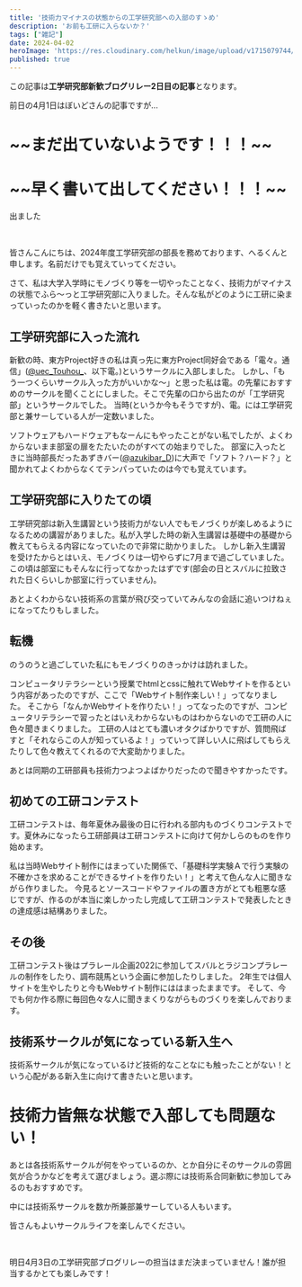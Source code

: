 ```yaml
---
title: '技術力マイナスの状態からの工学研究部への入部のすゝめ'
description: 'お前も工研に入らないか？'
tags: ["雑記"]
date: 2024-04-02
heroImage: 'https://res.cloudinary.com/helkun/image/upload/v1715079744/helkun.dev/blog/koken-shinkan2024/koken-shinkan2024_fbvpjj.jpg'
published: true
---
```


この記事は**工学研究部新歓ブログリレー2日目の記事**となります。

前日の4月1日はぼいどさんの記事ですが...
<h1> ~~まだ出ていないようです！！！~~ </h1>
<h1> ~~早く書いて出してください！！！~~ </h1>

出ました
<UrlCard url="https://zenn.dev/ueckoken/articles/58ee24d76cf8d1" />

<br/>

皆さんこんにちは、2024年度工学研究部の部長を務めております、へるくんと申します。名前だけでも覚えていってください。

さて、私は大学入学時にモノづくり等を一切やったことなく、技術力がマイナスの状態でふら～っと工学研究部に入りました。そんな私がどのように工研に染まっていったのかを軽く書きたいと思います。

## 工学研究部に入った流れ
新歓の時、東方Project好きの私は真っ先に東方Project同好会である「電々。通信」([@uec_Touhou_](https://twitter.com/uec_Touhou_ "@uec_Touhou_")、以下電。)というサークルに入部しました。
しかし、「もう一つくらいサークル入った方がいいかな～」と思った私は電。の先輩におすすめのサークルを聞くことにしました。そこで先輩の口から出たのが「工学研究部」というサークルでした。
当時(というか今もそうですが)、電。には工学研究部と兼サーしている人が一定数いました。

ソフトウェアもハードウェアもなーんにもやったことがない私でしたが、よくわからないまま部室の扉をたたいたのがすべての始まりでした。
部室に入ったときに当時部長だったあずきバー([@azukibar_D](https://twitter.com/azukibar_D "@azukibar_D"))に大声で「ソフト？ハード？」と聞かれてよくわからなくてテンパっていたのは今でも覚えています。

## 工学研究部に入りたての頃
工学研究部は新入生講習という技術力がない人でもモノづくりが楽しめるようになるための講習がありました。私が入学した時の新入生講習は基礎中の基礎から教えてもらえる内容になっていたので非常に助かりました。
しかし新入生講習を受けたからとはいえ、モノづくりは一切やらずに7月まで過ごしていました。この頃は部室にもそんなに行ってなかったはずです(部会の日とスバルに拉致された日くらいしか部室に行っていません)。

あとよくわからない技術系の言葉が飛び交っていてみんなの会話に追いつけねぇになってたりもしました。

## 転機
のうのうと過ごしていた私にもモノづくりのきっかけは訪れました。

コンピュータリテラシーという授業でhtmlとcssに触れてWebサイトを作るという内容があったのですが、ここで「Webサイト制作楽しい！」ってなりました。
そこから「なんかWebサイトを作りたい！」ってなったのですが、コンピュータリテラシーで習ったとはいえわからないものはわからないので工研の人に色々聞きまくりました。
工研の人はとても濃いオタクばかりですが、質問飛ばすと「それならこの人が知っているよ！」っていって詳しい人に飛ばしてもらえたりして色々教えてくれるので大変助かりました。

あとは同期の工研部員も技術力つよつよばかりだったので聞きやすかったです。

## 初めての工研コンテスト
工研コンテストは、毎年夏休み最後の日に行われる部内ものづくりコンテストです。夏休みになったら工研部員は工研コンテストに向けて何かしらのものを作り始めます。

私は当時Webサイト制作にはまっていた関係で、「基礎科学実験Ａで行う実験の不確かさを求めることができるサイトを作りたい！」と考えて色んな人に聞きながら作りました。
<UrlCard url="https://hel-kun.github.io/light_spectrum/" />
今見るとソースコードやファイルの置き方がとても粗悪な感じですが、作るのが本当に楽しかったし完成して工研コンテストで発表したときの達成感は結構ありました。

## その後
工研コンテスト後はプラレール企画2022に参加してスバルとラジコンプラレールの制作をしたり、調布競馬という企画に参加したりしました。
2年生では個人サイトを生やしたりと今もWebサイト制作にははまったままです。
そして、今でも何か作る際に毎回色々な人に聞きまくりながらものづくりを楽しんでおります。

## 技術系サークルが気になっている新入生へ
技術系サークルが気になっているけど技術的なことなにも触ったことがない！という心配がある新入生に向けて書きたいと思います。

<h1>技術力皆無な状態で入部しても問題ない！</h1>

あとは各技術系サークルが何をやっているのか、とか自分にそのサークルの雰囲気が合うかなどを考えて選びましょう。選ぶ際には技術系合同新歓に参加してみるのもおすすめです。

中には技術系サークルを数か所兼部兼サーしている人もいます。

<UrlCard url="https://www.tech-shinkan.club.uec.ac.jp/" />

皆さんもよいサークルライフを楽しんでください。

<br/>

明日4月3日の工学研究部ブログリレーの担当はまだ決まっていません！誰が担当するかとても楽しみです！